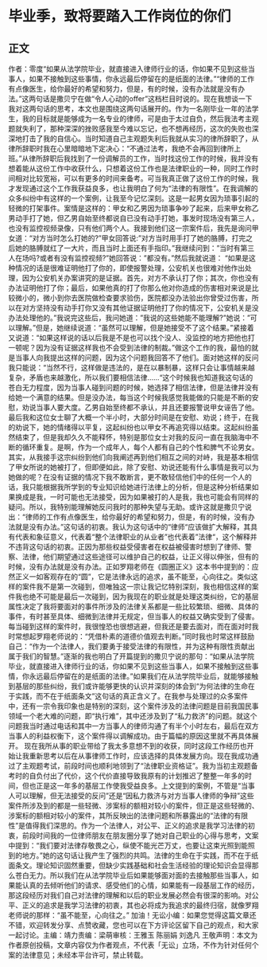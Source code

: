 # 毕业季，致将要踏入工作岗位的你们
## 正文
作者：零度“如果从法学院毕业，就直接进入律师行业的话，你如果不见到这些当事人，如果不接触到这些事情，你永远最后停留在的是纸面的法律。”“律师的工作有点像医生，给你最好的希望和努力，但是，有的时候，没有办法就是没有办法。”这两句话是撒贝宁在做“令人心动的offer”这档栏目时说的。现在我想谈一下我对这两句话的思考，本文也是围绕这两句话展开的。作为一名刚毕业一年的法学生，我的目标就是能够成为一名专业的律师，可是由于太过自负，然后我法考主观题就失利了，那种深深的挫败感我至今难以忘记，也不想再经历，这次的失败也深深地打击了我的自信心。当时知道自己主观题失利后我就从实习的律所辞职了，从律所辞职时我在心里暗暗地下定决心：“不通过法考，我绝不会再回到律所上班。”从律所辞职后我找到了一份调解员的工作，当时找这份工作的时候，我并没有想着能从这份工作中收获什么，只想着这份工作也是法律职业的一种，同时工作时间相对比较宽裕，可以有更多的时间来备考。可当我真正做了这份工作的时候，我才发现通过这个工作我获益良多，也让我明白了何为“法律的有限性”。在我调解的众多纠纷中有这样的一个案例，让我至今记忆深刻。这是一起男女因为琐事引起的轻微的打架事件。案情是这样的：甲女和乙男因为琐事争吵了起来，后来甲女称乙男动手打了她，但乙男自始至终都说自已没有动手打她，事发时现场没有第三人，也没有监控视频录像，只有他们两个人。我接到他们这一宗案件后，我先是询问甲女道：“对方当时怎么打她的?”甲女回答说:”对方当时用手打了她的胳膊，打完之后她的胳膊就红了一大片，而且当时上面还有手指印。”我继续问到：”当时有第三人在场吗?或者有没有监控视频?”她回答说：”都没有。”然后我就说道： “如果是这种情况的话是很难证明他打了你的，即使报警处理，公安机关也很难对他作出处理，因为公安机关办案讲究的是证据。首先，对方不承认打了你；其次，你也没有办法证明他打了你；最后，如果他真的打了你那么他对你造成的伤害相对来说是比较微小的，微小到你去医院做检查要求验伤，医院都没办法验出你曾受过伤害，所以在对方坚持没有动手打你又没有其他证据证明他打了你的情况下，公安机关是没办法处理他的。”我说完这些后，我问她道：”我说的这些她能不能理解?”她说：”可以理解。”但是，她继续说道：“虽然可以理解，但是她接受不了这个结果。”紧接着又说道：“如果这样说的话以后我是不是也可以找个没人、没监控的地方把他也打一顿呢？因为没有证据这样我也不会受到法律的制裁。”做这个工作的我，最怕的就是当事人向我提出这样的问题，因为这个问题我回答不了他们。面对她这样的反问我只能说：“当然不行，这样做是违法的，是在以暴制暴，这样只会让事情越来越复杂，矛盾也来越激化，所以我们要相信法律……“这个时候我也知道我这句话的苍白无力程度，因为当事人碰到问题的时候，她选择了相信法律，但是法律并没有给她一个满意的结果。但是没办法，每当这个时候我感觉我能做的只能是不断的安慰，劝说当事人要大度。乙男自始至终都不承认，并且还要报警说甲女诬告了他。最后我和这位女士聊了大概一个半小时，大部分时间是在安慰、劝说；终于，在我的劝说下，她的情绪得以平复，这起纠纷也以甲女不再追究得以结束。这起纠纷虽然结束了，但是我却久久不能释怀，特别是那位女士对我的反问一直在我脑海中不断的循环重复。是啊，作为一个成年人，每个人都有自己的个性和脾气不论男女。其实，从我接手这宗纠纷到他们向我阐述再到他们相互之间的对峙，我是基本相信了甲女所说的她被打了，但即便如此，除了安慰、劝说还能有什么事情是我可以为她做的呢？在没有证据的情况下我不敢断言，更不敢轻信他们中的任何一个人的话，我只能根据我所学到的专业知识给她进行法律上的分析，但是这种分析结果如果换成是我，一时可能也无法接受，因为如果被打的人是我，我也可能会有同样的疑问。所以，我特别能理解她反问我时的那种失望与无助。或许这就是撒贝宁说出：“律师的工作有点像医生，给你最好的希望和努力，但是，有的时候，没有办法就是没有办法。”这句话的初衷。我认为这句话中的“律师“应该做扩大解释，其具有代表和象征意义，代表着“整个法律职业的从业者”也代表着”法律“，这个解释并不违背这句话的初衷。正因为那些权益受侵害者在权益被侵害时想到了律师、警察、法律，他们期望通过这些途径可以维护自己的权益，让正义得以伸张，但有的时候，没有办法就是没有办法。正如罗翔老师在《圆圈正义》这本书中提到的：应然正义一如客观存在的“圆”，它是法律永远的追求，虽不能至，心向往之。类似这样的案件我不是第一次碰到，但唯独这一宗让我记忆特别深刻，我也相信这样的案件我也绝不可能是最后一次碰到，因为我现在的职业就是处理这类纠纷，它的基层属性决定了我将要面对的事件所涉及的法律关系都是一些比较繁琐、细微、具体的事件，有时甚至具体、细微到法律并无规定，但当事人的权益又确实受到了侵害。每当碰到这样的案件时，我很惶恐也很想逃避，但我还是要去面对，而在面对时我时常想起罗翔老师说的：“凭借朴素的道德价值观去判断。”同时我也时常这样鼓励自己：“作为一个法律人，我们要勇于接受法律的有限性，并为这种有限性贡献出属于我们的智慧。”逐渐的我也明白了开篇提到的撒贝宁说的那句：“如果从法学院毕业，就直接进入律师行业的话，你如果不见到这些当事人，如果不接触到这些事情，你永远最后停留在的是纸面的法律。”如果我们在从法学院毕业后，就能够接触到基层的那些纠纷，我们或许能够更快的认识并深刻的体会到“为何法律的生命在于实践，而不在于纸面条文”这句话的真正含义了。在我参与处理过的众多案件中，还有一宗令我印象也是特别的深刻，这个案件涉及的法律问题是目前我国民事领域一个老大难的问题，即“执行难”，其中还涉及到了“私力救济”的问题。就这个问题我当时通过电话和其中一方当事人的律师沟通了有半个小时左右，最后在双方当事人的利益权衡下，这个案件得以调解成功。由于篇幅的原因这里就不再具体展开。 现在我所从事的职业带给了我太多意想不到的收获，同时这段工作经历也开始让我重新思考以后在从事律师工作时，应该选择的具体发展方向。现在我成功通过了主观题考试，前段时间也顺利地领到了“法律职业资格证”。我为当初主观题备考时的自负付出了代价，这个代价直接导致我原有的计划推迟了整整一年多的时间，但也正是这一年多的基层工作使我受益良多。上文提到的案例，不管是“当事人可以理解，但无法接受的反问”还是“因私力救济与对方当事人律师的争辩”这些案件所涉及到的都是一些轻微、涉案标的额相对较小的案件，但正是这些轻微的、涉案标的额相对较小的案件，其所反映出的法律问题和所暴露出的“法律的有限性”是值得我们深思的。作为一个法律人，对公平、正义的追求是我学习法律的初衷，前段时间我的一位律师朋友在朋友圈分享了她对自己职业的心得与思考，文案中提到：“我们要对法律存敬畏之心，纵使不能光芒万丈，也要让这束光照到能照到的地方。”她的这句话让我产生了强烈的共鸣。法律的生命在于实践，而不在于纸面条文。理论知识固然重要，但缺少实践基础和社会生活经验的理论知识会显得那么苍白无力。所以我们在从法学院毕业后如果能够面对面的去接触那些当事人，如果能认真的去倾听他们的请求、感受他们的心情，如果能有一段基层工作的经历，那这段经历对我们自己对法律的理解和以后的职业发展必然会有很深的影响。对公平、正义的追求是我学习法律的初衷，其也必将成为我追求的最终归宿，就像罗翔老师说的那样：“虽不能至，心向往之。” 加油！无讼小编：如果您觉得这篇文章还不错，欢迎转发分享、点赞收藏，您也可以在下方评论区留下自己的观点，和大家一起讨论。主编：靖力责编：梁萌审核：王雅玉 陈丽娟 刘逸凡 王敬声明：本文为作者原创投稿，文章内容仅为作者观点，不代表「无讼」立场，不作为针对任何个案的法律意见；未经本平台许可，禁止转载。